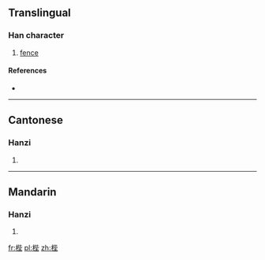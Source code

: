 ==Translingual==

===Han character===
{{Han char|rn=75|rad=木|as=07|sn=11|four=41914|canj=DPPG}}

# [[fence]]

====References====
* {{Han ref|kx=0528.220|dkj=14842|dj=0917.100|hdz=21212.070|uh=6890|ud=26768|bh=D5B2|bd=54706}}

----

==Cantonese==

===Hanzi===
{{yue-hanzi|jyut=|y=bai6}}

# {{defn|lang=yue|sort=木07}}

----

==Mandarin==

===Hanzi===
{{cmn-hanzi|pin=[[bì]] ([[bi4]]), [[jiǎn]] ([[jian3]])|wg=pi<sup>4</sup>, chien<sup>3</sup>}}

# {{defn|lang=cmn|sort=木07}}

[[fr:梐]]
[[pl:梐]]
[[zh:梐]]